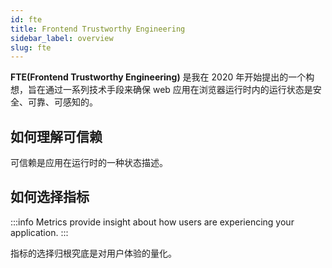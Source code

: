```yaml
---
id: fte
title: Frontend Trustworthy Engineering
sidebar_label: overview
slug: fte
---
```


**FTE(Frontend Trustworthy Engineering)** 是我在 2020 年开始提出的一个构想，旨在通过一系列技术手段来确保 web 应用在浏览器运行时内的运行状态是安全、可靠、可感知的。

## 如何理解可信赖

可信赖是应用在运行时的一种状态描述。

## 如何选择指标

:::info
Metrics provide insight about how users are experiencing your application.
:::

指标的选择归根究底是对用户体验的量化。


